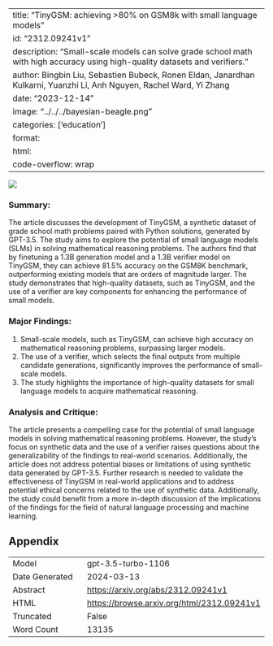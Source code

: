 
---
title: "TinyGSM: achieving >80% on GSM8k with small language models"
id: "2312.09241v1"
description: "Small-scale models can solve grade school math with high accuracy using high-quality datasets and verifiers."
author: Bingbin Liu, Sebastien Bubeck, Ronen Eldan, Janardhan Kulkarni, Yuanzhi Li, Anh Nguyen, Rachel Ward, Yi Zhang
date: "2023-12-14"
image: "../../../bayesian-beagle.png"
categories: ['education']
format:
  html:
    code-overflow: wrap
---

![](../../../bayesian-beagle.png)

### **Summary:**
The article discusses the development of TinyGSM, a synthetic dataset of grade school math problems paired with Python solutions, generated by GPT-3.5. The study aims to explore the potential of small language models (SLMs) in solving mathematical reasoning problems. The authors find that by finetuning a 1.3B generation model and a 1.3B verifier model on TinyGSM, they can achieve 81.5% accuracy on the GSM8K benchmark, outperforming existing models that are orders of magnitude larger. The study demonstrates that high-quality datasets, such as TinyGSM, and the use of a verifier are key components for enhancing the performance of small models.

### **Major Findings:**
1. Small-scale models, such as TinyGSM, can achieve high accuracy on mathematical reasoning problems, surpassing larger models.
2. The use of a verifier, which selects the final outputs from multiple candidate generations, significantly improves the performance of small-scale models.
3. The study highlights the importance of high-quality datasets for small language models to acquire mathematical reasoning.

### **Analysis and Critique:**
The article presents a compelling case for the potential of small language models in solving mathematical reasoning problems. However, the study's focus on synthetic data and the use of a verifier raises questions about the generalizability of the findings to real-world scenarios. Additionally, the article does not address potential biases or limitations of using synthetic data generated by GPT-3.5. Further research is needed to validate the effectiveness of TinyGSM in real-world applications and to address potential ethical concerns related to the use of synthetic data. Additionally, the study could benefit from a more in-depth discussion of the implications of the findings for the field of natural language processing and machine learning.

## Appendix

|          |          |
|----------|----------|
| Model     | gpt-3.5-turbo-1106       |
| Date Generated     | 2024-03-13       |
| Abstract | [https://arxiv.org/abs/2312.09241v1](https://arxiv.org/abs/2312.09241v1)        |
| HTML     | [https://browse.arxiv.org/html/2312.09241v1](https://browse.arxiv.org/html/2312.09241v1)       |
| Truncated       | False       |
| Word Count       | 13135       |